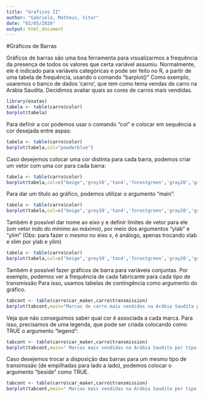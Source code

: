 ---
title: "Graficos II"
author: "Gabriela, Matheus, Vitor"
date: "02/05/2020"
output: html_document
--- 
#Gráficos de Barras

Gráficos de barras são uma boa ferramenta para visualizarmos a frequência da presença de todos os valores que certa variável assumiu. Normalmente, ele é indicado para variáveis categóricas e pode ser feito no R, a partir de uma tabela de frequência, usando o comando "barplot()"
Como exemplo, usaremos o banco de dados 'carro', que tem como tema vendas de carro na Arábia Saudita. Decidimos avaliar quais as cores de carros mais vendidas.
```{r}
library(exatas)
tabela <- table(carro$color)
barplot(tabela)
```

Para definir a cor podemos usar o comando "col" e colocar em sequência a cor desejada entre aspas:

```{r}
tabela <- table(carro$color)
barplot(tabela,col="powderblue")


```

Caso desejemos colocar uma cor distinta para cada barra, podemos criar um vetor com uma cor para cada barra:

```{r}
tabela <- table(carro$color)
barplot(tabela,col=c("beige",'grey10','tan4','forestgreen','gray20','gray75','white'))


```


Para dar um título ao gráfico, podemos utilizar o argumento "main":


```{r}
tabela <- table(carro$color)
barplot(tabela,col=c("beige",'grey10','tan4','forestgreen','gray20','gray75','white'),main=" Cores de carro mais vendidas na Arábia Saudita")


```

Também é possível dar nome ao eixo y e definir limites de vetor para ele (um vetor indo do mínimo ao máximo), por meio dos argumentos "ylab" e "ylim" (Obs: para fazer o mesmo no eixo x, é análogo, apenas trocando xlab e xlim por ylab e ylim)

```{r}
tabela <- table(carro$color)
barplot(tabela,col=c("beige",'grey10','tan4','forestgreen','gray20','gray75','white'),main=" Cores de carro mais vendidas na Arábia Saudita",ylab='Frequência',ylim=c(0,250))
```

Também é possível fazer gráficos de barra para variáveis conjuntas. Por exemplo, podemos ver a frequência de cada fabricante para cada tipo de transmissão Para isso, usamos tabelas de contingência como argumento do gráfico.

```{r}
tabcont <- table(carro$car_maker,carro$transmission)
barplot(tabcont,main="Marcas de carro mais vendidas na Arábia Saudita por tipo de transmissão ",ylab='Frequência')
```

Veja que não conseguimos saber qual cor é associada a cada marca. Para isso, precisamos de uma legenda, que pode ser criada colocando como TRUE o argumento "legend":
```{r}
tabcont <- table(carro$car_maker,carro$transmission)
barplot(tabcont,main=" Marcas mais vendidas na Arábia Saudita por tipo de transmissão",ylab='Frequência',legend=TRUE)
```

Caso desejemos trocar a disposição das barras para um mesmo tipo de transimssão (de empilhadas para lado a lado), podemos colocar o argumento "beside" como TRUE.


```{r}
tabcont <- table(carro$car_maker,carro$transmission)
barplot(tabcont,main=" Marcas mais vendidas na Arábia Saudita por tipo de transmissão",ylab='Frequência',legend=TRUE,beside=TRUE)
```